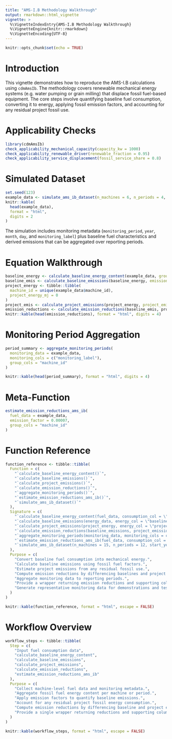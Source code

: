 ```yaml
---
title: "AMS-I.B Methodology Walkthrough"
output: rmarkdown::html_vignette
vignette: >
  %\VignetteIndexEntry{AMS-I.B Methodology Walkthrough}
  %\VignetteEngine{knitr::rmarkdown}
  %\VignetteEncoding{UTF-8}
---
```


```r
knitr::opts_chunk$set(echo = TRUE)
```

# Introduction

This vignette demonstrates how to reproduce the AMS-I.B calculations using `cdmAmsIb`. The
methodology covers renewable mechanical energy systems (e.g. water pumping or grain milling)
that displace fossil fuel-based equipment. The core steps involve quantifying baseline fuel
consumption, converting it to energy, applying fossil emission factors, and accounting for any
residual project fossil use.

# Applicability Checks

```r
library(cdmAmsIb)
check_applicability_mechanical_capacity(capacity_kw = 1000)
check_applicability_renewable_driver(renewable_fraction = 0.95)
check_applicability_service_displacement(fossil_service_share = 0.8)
```

# Simulated Dataset

```r
set.seed(123)
example_data <- simulate_ams_ib_dataset(n_machines = 6, n_periods = 4, start_year = 2024, start_month = 10)
knitr::kable(
  head(example_data),
  format = "html",
  digits = 2
)
```

The simulation includes monitoring metadata (`monitoring_period`, `year`, `month`,
`day`, and `monitoring_label`) plus baseline fuel characteristics and derived emissions that can
be aggregated over reporting periods.

# Equation Walkthrough

```r
baseline_energy <- calculate_baseline_energy_content(example_data, group_cols = "machine_id")
baseline_emis <- calculate_baseline_emissions(baseline_energy, emission_factor = 0.00007)
project_energy <- tibble::tibble(
  machine_id = unique(example_data$machine_id),
  project_energy_mj = 0
)
project_emis <- calculate_project_emissions(project_energy, project_emission_factor = 0)
emission_reductions <- calculate_emission_reductions(baseline_emis, project_emis)
knitr::kable(head(emission_reductions), format = "html", digits = 4)
```

# Monitoring Period Aggregation

```r
period_summary <- aggregate_monitoring_periods(
  monitoring_data = example_data,
  monitoring_cols = c("monitoring_label"),
  group_cols = "machine_id"
)

knitr::kable(head(period_summary), format = "html", digits = 4)
```

# Meta-Function

```r
estimate_emission_reductions_ams_ib(
  fuel_data = example_data,
  emission_factor = 0.00007,
  group_cols = "machine_id"
)
```

# Function Reference

```r
function_reference <- tibble::tibble(
  Function = c(
    "`calculate_baseline_energy_content()`",
    "`calculate_baseline_emissions()`",
    "`calculate_project_emissions()`",
    "`calculate_emission_reductions()`",
    "`aggregate_monitoring_periods()`",
    "`estimate_emission_reductions_ams_ib()`",
    "`simulate_ams_ib_dataset()`"
  ),
  Signature = c(
    "`calculate_baseline_energy_content(fuel_data, consumption_col = \"fuel_consumption\", ncv_col = \"net_calorific_value\", group_cols = NULL)`",
    "`calculate_baseline_emissions(energy_data, energy_col = \"baseline_energy_mj\", emission_factor, output_col = \"baseline_emissions_tco2e\")`",
    "`calculate_project_emissions(project_energy, energy_col = \"project_energy_mj\", project_emission_factor = 0, output_col = \"project_emissions_tco2e\")`",
    "`calculate_emission_reductions(baseline_emissions, project_emissions, baseline_col = \"baseline_emissions_tco2e\", project_col = \"project_emissions_tco2e\", output_col = \"emission_reductions_tco2e\")`",
    "`aggregate_monitoring_periods(monitoring_data, monitoring_cols = c(\"year\", \"month\"), group_cols = \"machine_id\")`",
    "`estimate_emission_reductions_ams_ib(fuel_data, consumption_col = \"fuel_consumption\", ncv_col = \"net_calorific_value\", group_cols = NULL, emission_factor, project_energy_col = NULL, project_emission_factor = 0)`",
    "`simulate_ams_ib_dataset(n_machines = 15, n_periods = 12, start_year = 2023, start_month = 1, mean_service_mj = 48000, sd_service_mj = 6000, emission_factor = 0.00007, project_fossil_share = 0.05)`"
  ),
  Purpose = c(
    "Convert baseline fuel consumption into mechanical energy.",
    "Calculate baseline emissions using fossil fuel factors.",
    "Estimate project emissions from any residual fossil use.",
    "Compute emission reductions by differencing baselines and project values.",
    "Aggregate monitoring data to reporting periods.",
    "Provide a wrapper returning emission reductions and supporting columns.",
    "Generate representative monitoring data for demonstrations and tests."
  )
)

knitr::kable(function_reference, format = "html", escape = FALSE)
```

# Workflow Overview

```r
workflow_steps <- tibble::tibble(
  Step = c(
    "Input fuel consumption data",
    "calculate_baseline_energy_content",
    "calculate_baseline_emissions",
    "calculate_project_emissions",
    "calculate_emission_reductions",
    "estimate_emission_reductions_ams_ib"
  ),
  Purpose = c(
    "Collect machine-level fuel data and monitoring metadata.",
    "Aggregate fossil fuel energy content per machine or period.",
    "Apply emission factors to quantify baseline emissions.",
    "Account for any residual project fossil energy consumption.",
    "Compute emission reductions by differencing baseline and project emissions.",
    "Provide a single wrapper returning reductions and supporting columns."
  )
)

knitr::kable(workflow_steps, format = "html", escape = FALSE)
```
